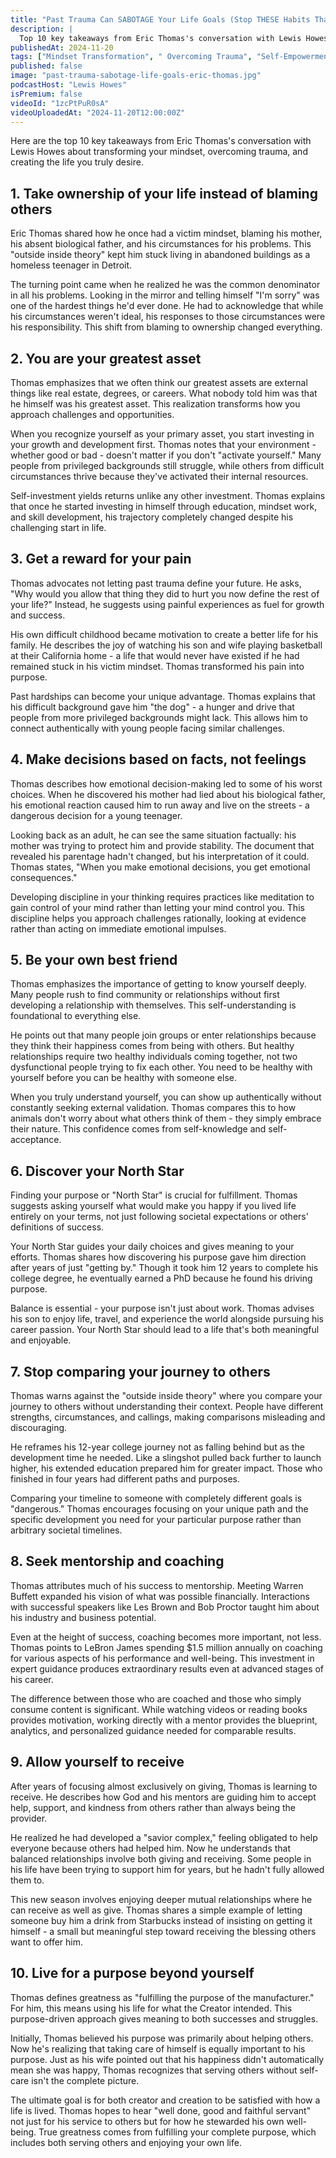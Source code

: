 ```yaml
---
title: "Past Trauma Can SABOTAGE Your Life Goals (Stop THESE Habits That are HOLDING You Back) | Eric Thomas"
description: |
  Top 10 key takeaways from Eric Thomas's conversation with Lewis Howes about transforming your mindset, overcoming trauma, and creating the life you truly desire.
publishedAt: 2024-11-20
tags: ["Mindset Transformation", " Overcoming Trauma", "Self-Empowerment"]
published: false
image: "past-trauma-sabotage-life-goals-eric-thomas.jpg"
podcastHost: "Lewis Howes"
isPremium: false
videoId: "1zcPtPuR0sA"
videoUploadedAt: "2024-11-20T12:00:00Z"
---
```



<PodcastSummaryPageLayout frontmatter={frontmatter}>

Here are the top 10 key takeaways from Eric Thomas's conversation with Lewis Howes about transforming your mindset, overcoming trauma, and creating the life you truly desire.

## 1. Take ownership of your life instead of blaming others

Eric Thomas shared how he once had a victim mindset, blaming his mother, his absent biological father, and his circumstances for his problems. This "outside inside theory" kept him stuck living in abandoned buildings as a homeless teenager in Detroit.

The turning point came when he realized he was the common denominator in all his problems. Looking in the mirror and telling himself "I'm sorry" was one of the hardest things he'd ever done. He had to acknowledge that while his circumstances weren't ideal, his responses to those circumstances were his responsibility. This shift from blaming to ownership changed everything.

## 2. You are your greatest asset

Thomas emphasizes that we often think our greatest assets are external things like real estate, degrees, or careers. What nobody told him was that he himself was his greatest asset. This realization transforms how you approach challenges and opportunities.

When you recognize yourself as your primary asset, you start investing in your growth and development first. Thomas notes that your environment - whether good or bad - doesn't matter if you don't "activate yourself." Many people from privileged backgrounds still struggle, while others from difficult circumstances thrive because they've activated their internal resources.

Self-investment yields returns unlike any other investment. Thomas explains that once he started investing in himself through education, mindset work, and skill development, his trajectory completely changed despite his challenging start in life.

## 3. Get a reward for your pain

Thomas advocates not letting past trauma define your future. He asks, "Why would you allow that thing they did to hurt you now define the rest of your life?" Instead, he suggests using painful experiences as fuel for growth and success.

His own difficult childhood became motivation to create a better life for his family. He describes the joy of watching his son and wife playing basketball at their California home - a life that would never have existed if he had remained stuck in his victim mindset. Thomas transformed his pain into purpose.

Past hardships can become your unique advantage. Thomas explains that his difficult background gave him "the dog" - a hunger and drive that people from more privileged backgrounds might lack. This allows him to connect authentically with young people facing similar challenges.

## 4. Make decisions based on facts, not feelings

Thomas describes how emotional decision-making led to some of his worst choices. When he discovered his mother had lied about his biological father, his emotional reaction caused him to run away and live on the streets - a dangerous decision for a young teenager.

Looking back as an adult, he can see the same situation factually: his mother was trying to protect him and provide stability. The document that revealed his parentage hadn't changed, but his interpretation of it could. Thomas states, "When you make emotional decisions, you get emotional consequences."

Developing discipline in your thinking requires practices like meditation to gain control of your mind rather than letting your mind control you. This discipline helps you approach challenges rationally, looking at evidence rather than acting on immediate emotional impulses.

## 5. Be your own best friend

Thomas emphasizes the importance of getting to know yourself deeply. Many people rush to find community or relationships without first developing a relationship with themselves. This self-understanding is foundational to everything else.

He points out that many people join groups or enter relationships because they think their happiness comes from being with others. But healthy relationships require two healthy individuals coming together, not two dysfunctional people trying to fix each other. You need to be healthy with yourself before you can be healthy with someone else.

When you truly understand yourself, you can show up authentically without constantly seeking external validation. Thomas compares this to how animals don't worry about what others think of them - they simply embrace their nature. This confidence comes from self-knowledge and self-acceptance.

## 6. Discover your North Star

Finding your purpose or "North Star" is crucial for fulfillment. Thomas suggests asking yourself what would make you happy if you lived life entirely on your terms, not just following societal expectations or others' definitions of success.

Your North Star guides your daily choices and gives meaning to your efforts. Thomas shares how discovering his purpose gave him direction after years of just "getting by." Though it took him 12 years to complete his college degree, he eventually earned a PhD because he found his driving purpose.

Balance is essential - your purpose isn't just about work. Thomas advises his son to enjoy life, travel, and experience the world alongside pursuing his career passion. Your North Star should lead to a life that's both meaningful and enjoyable.

## 7. Stop comparing your journey to others

Thomas warns against the "outside inside theory" where you compare your journey to others without understanding their context. People have different strengths, circumstances, and callings, making comparisons misleading and discouraging.

He reframes his 12-year college journey not as falling behind but as the development time he needed. Like a slingshot pulled back further to launch higher, his extended education prepared him for greater impact. Those who finished in four years had different paths and purposes.

Comparing your timeline to someone with completely different goals is "dangerous." Thomas encourages focusing on your unique path and the specific development you need for your particular purpose rather than arbitrary societal timelines.

## 8. Seek mentorship and coaching

Thomas attributes much of his success to mentorship. Meeting Warren Buffett expanded his vision of what was possible financially. Interactions with successful speakers like Les Brown and Bob Proctor taught him about his industry and business potential.

Even at the height of success, coaching becomes more important, not less. Thomas points to LeBron James spending $1.5 million annually on coaching for various aspects of his performance and well-being. This investment in expert guidance produces extraordinary results even at advanced stages of his career.

The difference between those who are coached and those who simply consume content is significant. While watching videos or reading books provides motivation, working directly with a mentor provides the blueprint, analytics, and personalized guidance needed for comparable results.

## 9. Allow yourself to receive

After years of focusing almost exclusively on giving, Thomas is learning to receive. He describes how God and his mentors are guiding him to accept help, support, and kindness from others rather than always being the provider.

He realized he had developed a "savior complex," feeling obligated to help everyone because others had helped him. Now he understands that balanced relationships involve both giving and receiving. Some people in his life have been trying to support him for years, but he hadn't fully allowed them to.

This new season involves enjoying deeper mutual relationships where he can receive as well as give. Thomas shares a simple example of letting someone buy him a drink from Starbucks instead of insisting on getting it himself - a small but meaningful step toward receiving the blessing others want to offer him.

## 10. Live for a purpose beyond yourself

Thomas defines greatness as "fulfilling the purpose of the manufacturer." For him, this means using his life for what the Creator intended. This purpose-driven approach gives meaning to both successes and struggles.

Initially, Thomas believed his purpose was primarily about helping others. Now he's realizing that taking care of himself is equally important to his purpose. Just as his wife pointed out that his happiness didn't automatically mean she was happy, Thomas recognizes that serving others without self-care isn't the complete picture.

The ultimate goal is for both creator and creation to be satisfied with how a life is lived. Thomas hopes to hear "well done, good and faithful servant" not just for his service to others but for how he stewarded his own well-being. True greatness comes from fulfilling your complete purpose, which includes both serving others and enjoying your own life.

</PodcastSummaryPageLayout>
